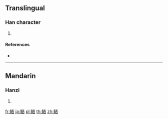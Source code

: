 {{character info/new}}
==Translingual==

===Han character===
{{Han char|rn=195|rad=魚|as=07|sn=18|four=21361|canj=NFMMR}}

# {{defn|Han|sort=魚07}}

====References====
* {{Han ref|kx=1471.090|dkj=46174|dj=2003.300|hdz=74690.100|uh=9BC3|ud=39875|bh=F1C5|bd=61893}}

----

==Mandarin==

===Hanzi===
{{cmn-hanzi|pin=[[wú]] ([[wu2]])|wg=wu<sup>2</sup>}}

# {{defn|lang=cmn|sort=魚07}}

[[fr:鯃]]
[[ja:鯃]]
[[pl:鯃]]
[[th:鯃]]
[[zh:鯃]]